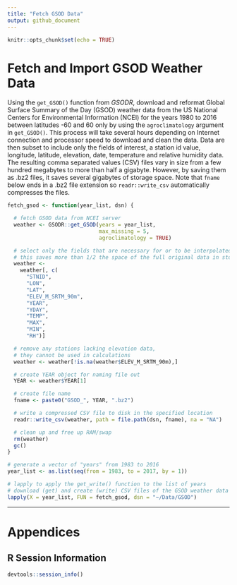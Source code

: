 ```yaml
---
title: "Fetch GSOD Data"
output: github_document
---
```


```r
knitr::opts_chunk$set(echo = TRUE)
```

# Fetch and Import GSOD Weather Data

Using the `get_GSOD()` function from _GSODR_, download and reformat
Global Surface Summary of the Day (GSOD) weather data from the US National
Centers for Environmental Information (NCEI) for the years 1980 to 2016 between
latitudes -60 and 60 only by using the `agroclimatology` argument in
`get_GSOD()`. This process will take several hours depending on Internet
connection and processor speed to download and clean the data. Data are then
subset to include only the fields of interest, a station id value, longitude,
latitude, elevation, date, temperature and relative humidity data. The resulting
comma separated values (CSV) files vary in size from a few hundred megabytes to
more than half a gigabyte. However, by saving them as .bz2 files, it saves
several gigabytes of storage space. Note that `fname` below ends in a .bz2 file
extension so `readr::write_csv` automatically compresses the files.

```R
fetch_gsod <- function(year_list, dsn) {

  # fetch GSOD data from NCEI server
  weather <- GSODR::get_GSOD(years = year_list,
                             max_missing = 5,
                             agroclimatology = TRUE)

  # select only the fields that are necessary for or to be interpolated
  # this saves more than 1/2 the space of the full original data in storage
  weather <-
    weather[, c(
      "STNID",
      "LON",
      "LAT",
      "ELEV_M_SRTM_90m",
      "YEAR",
      "YDAY",
      "TEMP",
      "MAX",
      "MIN",
      "RH")]

  # remove any stations lacking elevation data,
  # they cannot be used in calculations
  weather <- weather[!is.na(weather$ELEV_M_SRTM_90m),]

  # create YEAR object for naming file out
  YEAR <- weather$YEAR[1]

  # create file name
  fname <- paste0("GSOD_", YEAR, ".bz2")

  # write a compressed CSV file to disk in the specified location
  readr::write_csv(weather, path = file.path(dsn, fname), na = "NA")

  # clean up and free up RAM/swap
  rm(weather)
  gc()
}

# generate a vector of "years" from 1983 to 2016
year_list <- as.list(seq(from = 1983, to = 2017, by = 1))

# lapply to apply the get_write() function to the list of years
# download (get) and create (write) CSV files of the GSOD weather data
lapply(X = year_list, FUN = fetch_gsod, dsn = "~/Data/GSOD")
```

******

# Appendices

## R Session Information

```r

devtools::session_info()

```
